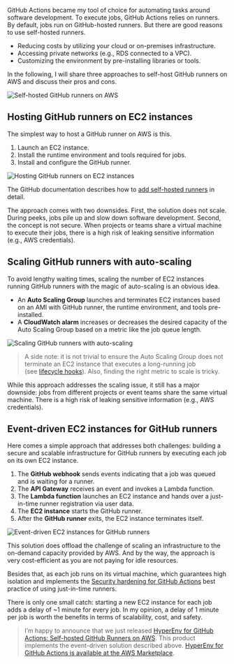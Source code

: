 GitHub Actions became my tool of choice for automating tasks around software development. To execute jobs, GitHub Actions relies on runners. By default, jobs run on GitHub-hosted runners. But there are good reasons to use self-hosted runners.

* Reducing costs by utilizing your cloud or on-premises infrastructure.
* Accessing private networks (e.g., RDS connected to a VPC).
* Customizing the environment by pre-installing libraries or tools.

In the following, I will share three approaches to self-host GitHub runners on AWS and discuss their pros and cons.

![Self-hosted GitHub runners on AWS](https://cloudonaut.io/images/2023/09/self-hosted_github_runner_on_aws_title.jpg "Self-hosted GitHub runners on AWS")

## Hosting GitHub runners on EC2 instances

The simplest way to host a GitHub runner on AWS is this.

1. Launch an EC2 instance.
2. Install the runtime environment and tools required for jobs.
3. Install and configure the GitHub runner.

![Hosting GitHub runners on EC2 instances](https://cloudonaut.io/images/2023/09/self-hosted_github_runner_on_aws_single_ec2_instance.png "Hosting GitHub runners on EC2 instances")

The GitHub documentation describes how to [add self-hosted runners](https://docs.github.com/en/actions/hosting-your-own-runners/managing-self-hosted-runners/adding-self-hosted-runners) in detail.

The approach comes with two downsides. First, the solution does not scale. During peeks, jobs pile up and slow down software development. Second, the concept is not secure. When projects or teams share a virtual machine to execute their jobs, there is a high risk of leaking sensitive information (e.g., AWS credentials).

## Scaling GitHub runners with auto-scaling

To avoid lengthy waiting times, scaling the number of EC2 instances running GitHub runners with the magic of auto-scaling is an obvious idea.

* An **Auto Scaling Group** launches and terminates EC2 instances based on an AMI with GitHub runner, the runtime environment, and tools pre-installed.
* A **CloudWatch alarm** increases or decreases the desired capacity of the Auto Scaling Group based on a metric like the job queue length.

![Scaling GitHub runners with auto-scaling](https://cloudonaut.io/images/2023/09/self-hosted_github_runner_on_aws_autoscaling_ec2.png "Scaling GitHub runners with auto-scaling")

> A side note: it is not trivial to ensure the Auto Scaling Group does not terminate an EC2 instance that executes a long-running job (see [lifecycle hooks](https://docs.aws.amazon.com/autoscaling/ec2/userguide/lifecycle-hooks.html)). Also, finding the right metric to scale is tricky.

While this approach addresses the scaling issue, it still has a major downside: jobs from different projects or event teams share the same virtual machine. There is a high risk of leaking sensitive information (e.g., AWS credentials).

## Event-driven EC2 instances for GitHub runners

Here comes a simple approach that addresses both challenges: building a secure and scalable infrastructure for GitHub runners by executing each job on its own EC2 instance.

1. The **GitHub webhook** sends events indicating that a job was queued and is waiting for a runner.
2. The **API Gateway** receives an event and invokes a Lambda function.
3. The **Lambda function** launches an EC2 instance and hands over a just-in-time runner registration via user data.
4. The **EC2 instance** starts the GitHub runner.
5. After the **GitHub runner** exits, the EC2 instance terminates itself.

![Event-driven EC2 instances for GitHub runners](https://cloudonaut.io/images/2023/09/self-hosted_github_runner_on_aws_event_driven_ec2_instance.png "Event-driven EC2 instances for GitHub runners")

This solution does offload the challenge of scaling an infrastructure to the on-demand capacity provided by AWS. And by the way, the approach is very cost-efficient as you are not paying for idle resources.

Besides that, as each job runs on its virtual machine, which guarantees high isolation and implements the [Security hardening for GitHub Actions](https://docs.github.com/en/actions/security-guides/security-hardening-for-github-actions#using-just-in-time-runners) best practice of using just-in-time runners.

There is only one small catch: starting a new EC2 instance for each job adds a delay of \~1 minute for every job. In my opinion, a delay of 1 minute per job is worth the benefits in terms of scalability, cost, and safety.

> I’m happy to announce that we just released [HyperEnv for GitHub Actions: Self-hosted GitHub Runners on AWS](https://hyperenv.com/github-actions/). This product implements the event-driven solution described above. [HyperEnv for GitHub Actions is available at the AWS Marketplace](https://aws.amazon.com/marketplace/pp/prodview-7bzr422ymm2hw).